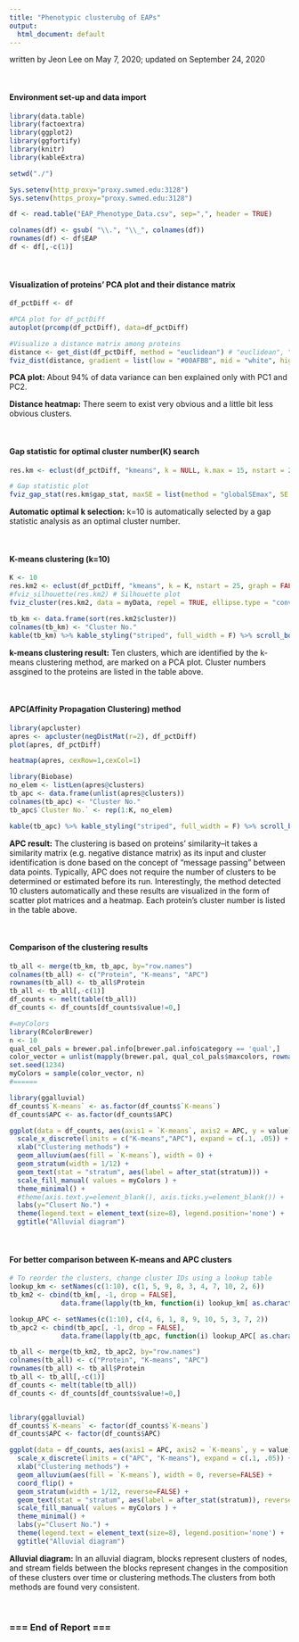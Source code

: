 ---
title: "Phenotypic clusterubg of EAPs"
output: 
  html_document: default
---
written by Jeon Lee on May 7, 2020; updated on September 24, 2020

$~$


#### Environment set-up and data import
```{r message=FALSE, warning=FALSE}
library(data.table)
library(factoextra)
library(ggplot2)
library(ggfortify)
library(knitr)
library(kableExtra)

setwd("./")

Sys.setenv(http_proxy="proxy.swmed.edu:3128")
Sys.setenv(https_proxy="proxy.swmed.edu:3128")

df <- read.table("EAP_Phenotype_Data.csv", sep=",", header = TRUE)

colnames(df) <- gsub( "\\.", "\\_", colnames(df))
rownames(df) <- df$EAP
df <- df[,-c(1)]
```

$~$

#### Visualization of proteins' PCA plot and their distance matrix
```{r message=FALSE, warning=FALSE, fig.width = 10, fig.height = 8}
df_pctDiff <- df

#PCA plot for df_pctDiff
autoplot(prcomp(df_pctDiff), data=df_pctDiff)

#Visualize a distance matrix among proteins
distance <- get_dist(df_pctDiff, method = "euclidean") # "euclidean", "minkowski", "pearson", etc 
fviz_dist(distance, gradient = list(low = "#00AFBB", mid = "white", high = "#FC4E07"))
```

<div class="alert alert-warning">
  <strong>PCA plot:</strong> About 94% of data variance can ben explained only with PC1 and PC2.<p>
  <strong>Distance heatmap:</strong> There seem to exist very obvious and a little bit less obvious clusters.<p>
</div>

$~$

#### Gap statistic for optimal cluster number(K) search
```{r message=FALSE, warning=FALSE, fig.width = 8, fig.height = 6}
res.km <- eclust(df_pctDiff, "kmeans", k = NULL, k.max = 15, nstart = 25, graph = FALSE, gap_maxSE = list(method = "globalSEmax", SE.factor = 1), seed=123) # if k = NULL, an optimal number searched by gap statistic is used

# Gap statistic plot
fviz_gap_stat(res.km$gap_stat, maxSE = list(method = "globalSEmax", SE.factor = 1))
```

<div class="alert alert-warning">
  <strong>Automatic optimal k selection:</strong> k=10 is automatically selected by a gap statistic analysis as an optimal cluster number.
</div>

$~$

#### K-means clustering (k=10)
```{r message=FALSE, warning=FALSE, fig.width = 8, fig.height = 8}
K <- 10 
res.km2 <- eclust(df_pctDiff, "kmeans", k = K, nstart = 25, graph = FALSE)
#fviz_silhouette(res.km2) # Silhouette plot
fviz_cluster(res.km2, data = myData, repel = TRUE, ellipse.type = "convex", show.clust.cent = FALSE)

tb_km <- data.frame(sort(res.km2$cluster))
colnames(tb_km) <- "Cluster No."
kable(tb_km) %>% kable_styling("striped", full_width = F) %>% scroll_box(height = "400px")
```

<div class="alert alert-warning">
  <strong>k-means clustering result:</strong> Ten clusters, which are identified by the k-means clustering method, are marked on a PCA plot. Cluster numbers assgined to the proteins are listed in the table above.
</div>

$~$

#### APC(Affinity Propagation Clustering) method
```{r message=FALSE, warning=FALSE, fig.width = 8, fig.height = 8}
library(apcluster)
apres <- apcluster(negDistMat(r=2), df_pctDiff)
plot(apres, df_pctDiff)

heatmap(apres, cexRow=1,cexCol=1)

library(Biobase)
no_elem <- listLen(apres@clusters)
tb_apc <- data.frame(unlist(apres@clusters))
colnames(tb_apc) <- "Cluster No."
tb_apc$`Cluster No.` <- rep(1:K, no_elem)

kable(tb_apc) %>% kable_styling("striped", full_width = F) %>% scroll_box(height = "400px")
```

<div class="alert alert-warning">
  <strong> APC result:</strong> The clustering is based on proteins' similarity--it takes a similarity matrix (e.g. negative distance matrix) as its input and cluster identification is done based on the concept of "message passing" between data points. Typically, APC does not require the number of clusters to be determined or estimated before its run. Interestingly, the method detected 10 clusters automatically and these results are visualized in the form of scatter plot matrices and a heatmap. Each protein's cluster number is listed in the table above.
</div>

$~$

#### Comparison of the clustering results
```{r message=FALSE, warning=FALSE, fig.width = 8, fig.height = 10}
tb_all <- merge(tb_km, tb_apc, by="row.names")
colnames(tb_all) <- c("Protein", "K-means", "APC")
rownames(tb_all) <- tb_all$Protein
tb_all <- tb_all[,-c(1)]
df_counts <- melt(table(tb_all))
df_counts <- df_counts[df_counts$value!=0,]

#=myColors
library(RColorBrewer)
n <- 10
qual_col_pals = brewer.pal.info[brewer.pal.info$category == 'qual',]
color_vector = unlist(mapply(brewer.pal, qual_col_pals$maxcolors, rownames(qual_col_pals)))
set.seed(1234)
myColors = sample(color_vector, n)
#======

library(ggalluvial)
df_counts$`K-means` <- as.factor(df_counts$`K-means`)
df_counts$APC <- as.factor(df_counts$APC)

ggplot(data = df_counts, aes(axis1 = `K-means`, axis2 = APC, y = value)) +
  scale_x_discrete(limits = c("K-means","APC"), expand = c(.1, .05)) +
  xlab("Clustering methods") +
  geom_alluvium(aes(fill = `K-means`), width = 0) +
  geom_stratum(width = 1/12) +
  geom_text(stat = "stratum", aes(label = after_stat(stratum))) +
  scale_fill_manual( values = myColors ) +
  theme_minimal() + 
  #theme(axis.text.y=element_blank(), axis.ticks.y=element_blank()) + 
  labs(y="Clusert No.") +
  theme(legend.text = element_text(size=8), legend.position='none') +
  ggtitle("Alluvial diagram")

```
$~$

#### For better comparison between K-means and APC clusters
```{r message=FALSE, warning=FALSE, fig.width = 10, fig.height = 8}
# To reorder the clusters, change cluster IDs using a lookup table 
lookup_km <- setNames(c(1:10), c(1, 5, 9, 8, 3, 4, 7, 10, 2, 6))
tb_km2 <- cbind(tb_km[, -1, drop = FALSE], 
             data.frame(lapply(tb_km, function(i) lookup_km[ as.character(i)])))

lookup_APC <- setNames(c(1:10), c(4, 6, 1, 8, 9, 10, 5, 3, 7, 2))
tb_apc2 <- cbind(tb_apc[, -1, drop = FALSE], 
             data.frame(lapply(tb_apc, function(i) lookup_APC[ as.character(i)])))

tb_all <- merge(tb_km2, tb_apc2, by="row.names")
colnames(tb_all) <- c("Protein", "K-means", "APC")
rownames(tb_all) <- tb_all$Protein
tb_all <- tb_all[,-c(1)]
df_counts <- melt(table(tb_all))
df_counts <- df_counts[df_counts$value!=0,]


library(ggalluvial)
df_counts$`K-means` <- factor(df_counts$`K-means`)
df_counts$APC <- factor(df_counts$APC)

ggplot(data = df_counts, aes(axis1 = APC, axis2 = `K-means`, y = value)) +
  scale_x_discrete(limits = c("APC", "K-means"), expand = c(.1, .05)) +
  xlab("Clustering methods") +
  geom_alluvium(aes(fill = `K-means`), width = 0, reverse=FALSE) + 
  coord_flip() +
  geom_stratum(width = 1/12, reverse=FALSE) +
  geom_text(stat = "stratum", aes(label = after_stat(stratum)), reverse=FALSE) +
  scale_fill_manual( values = myColors ) +
  theme_minimal() + 
  labs(y="Clusert No.") +
  theme(legend.text = element_text(size=8), legend.position='none') +
  ggtitle("Alluvial diagram")

```


<div class="alert alert-warning">
  <strong> Alluvial diagram:</strong> In an alluvial diagram, blocks represent clusters of nodes, and stream fields between the blocks represent changes in the composition of these clusters over time or clustering methods.The clusters from both methods are found very consistent.
</div>

$~$

### === End of Report ===
